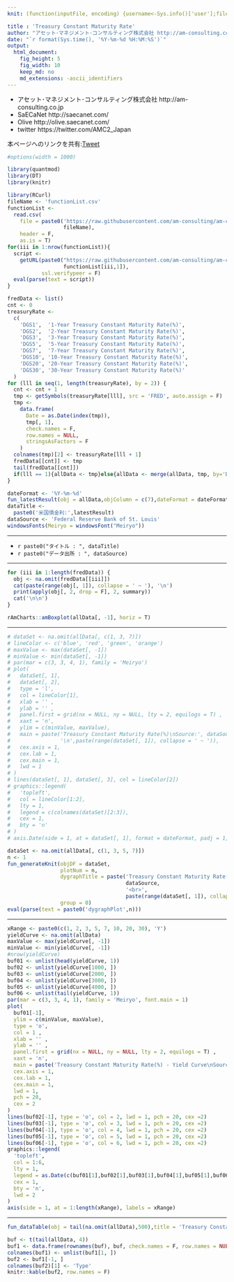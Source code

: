 ```yaml
---
knit: (function(inputFile, encoding) {username<-Sys.info()['user'];fileName<-'defaultPath.csv';pathToFile <-paste0('C:/Users/', username,'/Desktop/pathToCSV/');setwd(pathToFile);buf0<-read.csv(fileName,header = F,skip = 0,stringsAsFactor = F,check.names = F,fileEncoding = 'utf-8');timeStamp<-format(Sys.time(),'%Y%m%d%H%M%S');rmarkdown::render(inputFile, encoding = encoding, output_file = paste0('C:/Users/',username,buf0[2,1],'charts/','am-consulting.co.jp-DGS.html')) })

title : 'Treasury Constant Maturity Rate'
author: "アセット･マネジメント･コンサルティング株式会社 http://am-consulting.co.jp"
date: "`r format(Sys.time(), '%Y-%m-%d %H:%M:%S')`"
output: 
  html_document:    
    fig_height: 5
    fig_width: 10
    keep_md: no
    md_extensions: -ascii_identifiers
---
```

<link href="http://knowledgevault.saecanet.com/components/rmarkdown-html.css" rel="stylesheet">
<script src="http://knowledgevault.saecanet.com/components/JavascriptCode.js"></script>
<style>.main-container {max-width : 1000px;}</style>

- アセット･マネジメント･コンサルティング株式会社 http://am-consulting.co.jp
- SaECaNet http://saecanet.com/
- Olive http://olive.saecanet.com/
- twitter https://twitter.com/AMC2_Japan

本ページへのリンクを共有:<a href="https://twitter.com/share" class="twitter-share-button" data-via="AMC2_Japan" data-size="large">Tweet</a> <script>!function(d,s,id){var js,fjs=d.getElementsByTagName(s)[0],p=/^http:/.test(d.location)?'http':'https';if(!d.getElementById(id)){js=d.createElement(s);js.id=id;js.src=p+'://platform.twitter.com/widgets.js';fjs.parentNode.insertBefore(js,fjs);}}(document, 'script', 'twitter-wjs');</script>

```r
#options(width = 1000)
```

```r
library(quantmod)
library(DT)
library(knitr)
```

```r
library(RCurl)
fileName <- 'functionList.csv'
functionList <-
  read.csv(
    file = paste0('https://raw.githubusercontent.com/am-consulting/am-consulting.github.io/master/csv/',
                  fileName),
    header = F,
    as.is = T)
for(iii in 1:nrow(functionList)){
  script <- 
    getURL(paste0("https://raw.githubusercontent.com/am-consulting/am-consulting.github.io/master/", 
                  functionList[iii,1]),
           ssl.verifypeer = F)
  eval(parse(text = script))
}
```

```r
fredData <- list()
cnt <- 0
treasuryRate <-
  c(
    'DGS1',  '1-Year Treasury Constant Maturity Rate(%)',
    'DGS2',  '2-Year Treasury Constant Maturity Rate(%)',
    'DGS3',  '3-Year Treasury Constant Maturity Rate(%)',
    'DGS5',  '5-Year Treasury Constant Maturity Rate(%)',
    'DGS7',  '7-Year Treasury Constant Maturity Rate(%)',
    'DGS10', '10-Year Treasury Constant Maturity Rate(%)',
    'DGS20', '20-Year Treasury Constant Maturity Rate(%)',
    'DGS30', '30-Year Treasury Constant Maturity Rate(%)'
  )
for (lll in seq(1, length(treasuryRate), by = 2)) {
  cnt <- cnt + 1
  tmp <- getSymbols(treasuryRate[lll], src = 'FRED', auto.assign = F)
  tmp <-
    data.frame(
      Date = as.Date(index(tmp)),
      tmp[, 1],
      check.names = F,
      row.names = NULL,
      stringsAsFactors = F
    )
  colnames(tmp)[2] <- treasuryRate[lll + 1]
  fredData[[cnt]] <- tmp
  tail(fredData[[cnt]])
  if(lll == 1){allData <- tmp}else{allData <- merge(allData, tmp, by='Date', all=T)}
}
```

```r
dateFormat <- '%Y-%m-%d'
fun_latestResult(obj = allData,objColumn = c(7),dateFormat = dateFormat)
dataTitle <-
  paste0('米国債金利:',latestResult)
dataSource <- 'Federal Reserve Bank of St. Louis'
windowsFonts(Meiryo = windowsFont("Meiryo"))
```

***

- `r paste0("タイトル : ", dataTitle)`
- `r paste0("データ出所 : ", dataSource)`

***

```r
for (iii in 1:length(fredData)) {
  obj <- na.omit(fredData[[iii]])
  cat(paste(range(obj[, 1]), collapse = ' ~ '), '\n')
  print(apply(obj[, 2, drop = F], 2, summary))
  cat('\n\n')
}
```

```r
rAmCharts::amBoxplot(allData[, -1], horiz = T)
```
<hr>
```r
# dataSet <- na.omit(allData[, c(1, 3, 7)])
# lineColor <- c('blue', 'red', 'green', 'orange')
# maxValue <- max(dataSet[, -1])
# minValue <- min(dataSet[, -1])
# par(mar = c(3, 3, 4, 1), family = 'Meiryo')
# plot(
#   dataSet[, 1],
#   dataSet[, 2],
#   type = 'l',
#   col = lineColor[1],
#   xlab = '' ,
#   ylab = '' ,
#   panel.first = grid(nx = NULL, ny = NULL, lty = 2, equilogs = T) ,
#   xaxt = 'n',
#   ylim = c(minValue, maxValue),
#   main = paste('Treasury Constant Maturity Rate(%)\nSource:', dataSource,
#                '\n',paste(range(dataSet[, 1]), collapse = ' ~ ')),
#   cex.axis = 1,
#   cex.lab = 1,
#   cex.main = 1,
#   lwd = 1
# )
# lines(dataSet[, 1], dataSet[, 3], col = lineColor[2])
# graphics::legend(
#   'topleft',
#   col = lineColor[1:2],
#   lty = 1,
#   legend = c(colnames(dataSet)[2:3]),
#   cex = 1,
#   bty = 'n'
# )
# axis.Date(side = 1, at = dataSet[, 1], format = dateFormat, padj = 1, cex.axis = 1.0)
```

```r
dataSet <- na.omit(allData[, c(1, 3, 5, 7)])
n <- 1
fun_generateKnit(objDF = dataSet,
                 plotNum = n,
                 dygraphTitle = paste('Treasury Constant Maturity Rate(%)<br>Source:', 
                                      dataSource,
                                      '<br>',
                                      paste(range(dataSet[, 1]), collapse = ' ~ ')),
                 group = 0)
eval(parse(text = paste0('dygraphPlot',n)))
```

<hr>
```r
xRange <- paste0(c(1, 2, 3, 5, 7, 10, 20, 30), 'Y')
yieldCurve <- na.omit(allData)
maxValue <- max(yieldCurve[, -1])
minValue <- min(yieldCurve[, -1])
#nrow(yieldCurve)
buf01 <- unlist(head(yieldCurve, 1))
buf02 <- unlist(yieldCurve[1000, ])
buf03 <- unlist(yieldCurve[2000, ])
buf04 <- unlist(yieldCurve[3000, ])
buf05 <- unlist(yieldCurve[4000, ])
buf06 <- unlist(tail(yieldCurve, 1))
par(mar = c(3, 3, 4, 1), family = 'Meiryo', font.main = 1)
plot(
  buf01[-1],
  ylim = c(minValue, maxValue),
  type = 'o',
  col = 1 ,
  xlab = '' ,
  ylab = '' ,
  panel.first = grid(nx = NULL, ny = NULL, lty = 2, equilogs = T) ,
  xaxt = 'n',
  main = paste('Treasury Constant Maturity Rate(%) - Yield Curve\nSource:', dataSource),
  cex.axis = 1,
  cex.lab = 1,
  cex.main = 1,
  lwd = 1,
  pch = 20,
  cex = 2
)
lines(buf02[-1], type = 'o', col = 2, lwd = 1, pch = 20, cex =2)
lines(buf03[-1], type = 'o', col = 3, lwd = 1, pch = 20, cex =2)
lines(buf04[-1], type = 'o', col = 4, lwd = 1, pch = 20, cex =2)
lines(buf05[-1], type = 'o', col = 5, lwd = 1, pch = 20, cex =2)
lines(buf06[-1], type = 'o', col = 6, lwd = 1, pch = 20, cex =2)
graphics::legend(
  'topleft',
  col = 1:6,
  lty = 1,
  legend = as.Date(c(buf01[1],buf02[1],buf03[1],buf04[1],buf05[1],buf06[1])),
  cex = 1,
  bty = 'n',
  lwd = 2
)
axis(side = 1, at = 1:length(xRange), labels = xRange)
```
<hr>
```r
fun_dataTable(obj = tail(na.omit(allData),500),title = 'Treasury Constant Maturity Rate(%)')
```

```r
buf <- t(tail(allData, 4))
buf1 <- data.frame(rownames(buf), buf, check.names = F, row.names = NULL)
colnames(buf1) <- unlist(buf1[1, ])
buf2 <- buf1[-1, ]
colnames(buf2)[1] <- 'Type'
knitr::kable(buf2, row.names = F)
```

<script>
  (function(i,s,o,g,r,a,m){i['GoogleAnalyticsObject']=r;i[r]=i[r]||function(){
  (i[r].q=i[r].q||[]).push(arguments)},i[r].l=1*new Date();a=s.createElement(o),
  m=s.getElementsByTagName(o)[0];a.async=1;a.src=g;m.parentNode.insertBefore(a,m)
  })(window,document,'script','https://www.google-analytics.com/analytics.js','ga');

  ga('create', 'UA-3077339-5', 'auto');
  ga('send', 'pageview');

</script>
